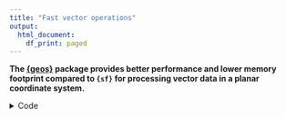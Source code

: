 ```yaml
---
title: "Fast vector operations"
output:
  html_document:
    df_print: paged
---
```


**
The [{geos}](https://cran.r-project.org/web/packages/geos/index.html) package
provides better performance and lower memory footprint compared to `{sf}` for
processing vector data in a planar coordinate system.
**

<details>
<summary>Code</summary>

```r
library("sf")
library("geos")
set.seed(1)
```

### Buffer

```r
n = 100000
df = data.frame(x = rnorm(n), y = rnorm(n))
pts_sf = st_as_sf(df, coords = c("x", "y"))
pts_sf = st_as_sfc(pts_sf)
pts_geos = as_geos_geometry(pts_sf)
```

```r
system.time({
  b_sf = st_buffer(pts_sf, 50, nQuadSegs = 30)
})
```

```r
system.time({
  b_geos = geos_buffer(pts_geos, 50, params = geos_buffer_params(quad_segs = 30))
})
```

```r
idx = sample(length(b_sf), size = 1000)
plot(b_sf[idx], axes = TRUE, main = "Buffers")
```

### Centroid

```r
system.time({
  c_sf = st_centroid(b_sf)
})

```

```r
system.time({
  c_geos = geos_centroid(b_geos)
})

```

```r
plot(c_sf, axes = TRUE, pch = 20, main = "Centroids")
```

### Intersects

```r
poly_sf = st_as_sfc("POINT(0 0)")
poly_sf = st_buffer(poly_sf, dist = 1)
poly_geos = as_geos_geometry(poly_sf)
```

```r
system.time({
  i_sf = st_intersects(pts_sf, poly_sf, sparse = FALSE, prepared = TRUE)
})
```

```r
system.time({
  i_geos = geos_prepared_intersects(pts_geos, poly_geos)
})
```

```r
all(i_sf == i_geos)
```

```r
summary(as.vector(i_sf))
```

</details>
